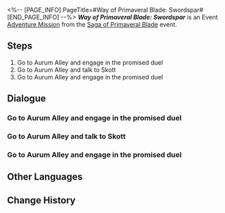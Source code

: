 <%-- [PAGE_INFO]
PageTitle=#Way of Primaveral Blade: Swordspar#
[END_PAGE_INFO] --%>
{{Stub|Dialogue.}}
{{Mission Infobox
|id            = 8024111
|title         = 
|image         = Mission Way of Primaveral Blade Swordspar.png{{subst:void|<!--$UPLOAD:<<SpriteOutput/Chronicle/8024111.png>-<Mission Way of Primaveral Blade Swordspar.png>-<Fate's Atlas Images>>-->}}
|type          = Adventure
|event_name    = Saga of Primaveral Blade
|chapter       = Saga of Primaveral Blade
|requirements  = {{subst:void|<!--Unknown: {"Type":"Manual"}-->}}
|summary       = March defeats Skott fair and square using the sword skills she learned herself. At the end of the duel, even Skott must admit that March really has some tricks &mdash; uhhh, some swords &mdash; up her sleeves.
|characters    = A Dock Worker; Crowd Noises; March 7th; Skott; Trailblazer
|startLocation = [[The Xianzhou Luofu]] - [[Central Starskiff Haven]]
|world         = The Xianzhou Luofu
|area          = Central Starskiff Haven
|prev          = 
|next          = 
|rewards       = Stellar Jade*10; Traveler's Guide*2; Credit*20,000
}}
'''''Way of Primaveral Blade: Swordspar''''' is an Event [[Adventure Mission]] from the [[Saga of Primaveral Blade]] event.

==Steps==
# Go to Aurum Alley and engage in the promised duel
# Go to Aurum Alley and talk to Skott
# Go to Aurum Alley and engage in the promised duel

<!--
==Gameplay Notes==

--><!--
==Trial Character==

-->
==Dialogue==
{{Stub Dialogue}}

===Go to Aurum Alley and engage in the promised duel{{subst:void|<!--802411103-->}}===
{{Mission Description|type=adventure|location=Central Starskiff Haven|The day of the duel has arrived. Putting aside March 7th's aptitude in swordplay, you believe she has the capability to emerge victorious, especially since both of her mentors &mdash; Yanqing and Yunli &mdash; agreed to let her go to battle.<br />Skott is probably already waiting at Aurum Alley. Go meet him now.}}
{{Dialogue Start}}
:{{tx}}
{{Dialogue End}}

===Go to Aurum Alley and talk to Skott{{subst:void|<!--802411102-->}}===
{{Mission Description|type=adventure|location=Aurum Alley|update|The day of the duel has arrived. Putting aside March 7th's aptitude in swordplay, you believe she has the capability to emerge victorious, especially since both of her mentors &mdash; Yanqing and Yunli &mdash; agreed to let her go to battle.<br />Since Skott lost the duel, it's time for him to hold up his end of the pact.}}
{{Dialogue Start}}
:{{tx}}
{{Mission Description|type=adventure|location=Aurum Alley|update|The day of the duel has arrived. Putting aside March 7th's aptitude in swordplay, you believe she has the capability to emerge victorious, especially since both of her mentors &mdash; Yanqing and Yunli &mdash; agreed to let her go to battle.<br />Looks like March 7th didn't manage to use all she has learned in the duel. You could... try again?}}
{{Dialogue End}}

===Go to Aurum Alley and engage in the promised duel{{subst:void|<!--802411106-->}}===
{{Dialogue Start}}
:{{tx}}
{{Dialogue End}}

==Other Languages==
{{Other Languages
|en   = Way of Primaveral Blade: Swordspar
|zhs  = 初花剑客行•剑斗
|zht  = 初花劍客行•劍鬥
|ja   = 花咲く剣客行・剣闘
|ko   = 초화검객행•검투
|es   = El florecer de una espadachina: Duelo de espadas
|fr   = Voie de la première lame&nbsp;: Duel
|ru   = Путь становления мастера: Схватка на мечах
|th   = วิถีนักดาบบุปผาแรกแย้ม: ประลองดาบ
|vi   = Sơ Hoa Kiếm Khách Hành - Đấu Kiếm
|de   = Reise der erblühenden Klinge: Schwertkampf
|id   = Bunga Pertama Jalan Pedang: Pertempuran Pedang
|pt   = Caminho da Lâmina Primaveril: Luta de Espadas
}}

==Change History==
{{Change History|2.4}}
